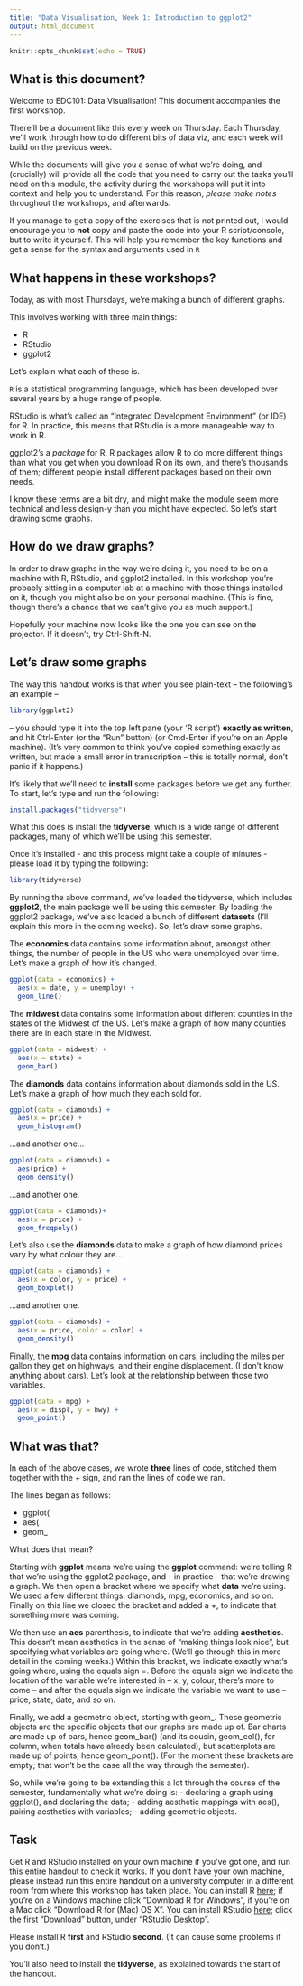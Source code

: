 ```yaml
---
title: "Data Visualisation, Week 1: Introduction to ggplot2"
output: html_document
---
```


```r
knitr::opts_chunk$set(echo = TRUE)
```

## What is this document?

Welcome to EDC101: Data Visualisation! This document accompanies the first workshop.

There'll be a document like this every week on Thursday. Each Thursday, we'll work through how to do different bits of data viz, and each week will build on the previous week. 

While the documents will give you a sense of what we're doing, and (crucially) will provide all the code that you need to carry out the tasks you'll need on this module, the activity during the workshops will put it into context and help you to understand. For this reason, *please make notes* throughout the workshops, and afterwards.

If you manage to get a copy of the exercises that is not printed out, I would encourage you to **not** copy and paste the code into your R script/console, but to write it yourself. This will help you remember the key functions and get a sense for the syntax and arguments used in `R`

## What happens in these workshops?

Today, as with most Thursdays, we're making a bunch of different graphs.

This involves working with three main things:

- R
- RStudio
- ggplot2

Let's explain what each of these is.

`R` is a statistical programming language, which has been developed over several years by a huge range of people. 

RStudio is what's called an "Integrated Development Environment" (or IDE) for R. In practice, this means that RStudio is a more manageable way to work in R.

ggplot2's a *package* for R. R packages allow R to do more different things than what you get when you download R on its own, and there's thousands of them; different people install different packages based on their own needs. 

I know these terms are a bit dry, and might make the module seem more technical and less design-y than you might have expected. So let's start drawing some graphs.

## How do we draw graphs?

In order to draw graphs in the way we're doing it, you need to be on a machine with R, RStudio, and ggplot2 installed. In this workshop you're probably sitting in a computer lab at a machine with those things installed on it, though you might also be on your personal machine. (This is fine, though there's a chance that we can't give you as much support.)

Hopefully your machine now looks like the one you can see on the projector. If it doesn't, try Ctrl-Shift-N.

## Let's draw some graphs

The way this handout works is that when you see plain-text -- the following's an example --

```r
library(ggplot2)
```

-- you should type it into the top left pane (your 'R script') **exactly as written**, and hit Ctrl-Enter (or the "Run" button) (or Cmd-Enter if you're on an Apple machine). (It's very common to think you've copied something exactly as written, but made a small error in transcription -- this is totally normal, don't panic if it happens.) 

It's likely that we'll need to **install** some packages before we get any further. To start, let's type and run the following:

```r
install.packages("tidyverse")
```

What this does is install the **tidyverse**, which is a wide range of different packages, many of which we'll be using this semester.

Once it's installed - and this process might take a couple of minutes - please load it by typing the following:

```r
library(tidyverse)
```

By running the above command, we've loaded the tidyverse, which includes **ggplot2**, the main package we'll be using this semester. By loading the ggplot2 package, we've also loaded a bunch of different **datasets** (I'll explain this more in the coming weeks). So, let's draw some graphs.

The **economics** data contains some information about, amongst other things, the number of people in the US who were unemployed over time. Let's make a graph of how it's changed.

```r
ggplot(data = economics) +
  aes(x = date, y = unemploy) +
  geom_line()
```

The **midwest** data contains some information about different counties in the states of the Midwest of the US. Let's make a graph of how many counties there are in each state in the Midwest.

```r
ggplot(data = midwest) +
  aes(x = state) +
  geom_bar()
```

The **diamonds** data contains information about diamonds sold in the US. Let's make a graph of how much they each sold for.

```r
ggplot(data = diamonds) +
  aes(x = price) + 
  geom_histogram()
```

...and another one...

```r
ggplot(data = diamonds) + 
  aes(price) +
  geom_density()
```

...and another one.

```r
ggplot(data = diamonds)+
  aes(x = price) +
  geom_freqpoly()
```

Let's also use the **diamonds** data to make a graph of how diamond prices vary by what colour they are...

```r
ggplot(data = diamonds) +
  aes(x = color, y = price) + 
  geom_boxplot()
```

...and another one.

```r
ggplot(data = diamonds) +
  aes(x = price, color = color) + 
  geom_density()
```

Finally, the **mpg** data contains information on cars, including the miles per gallon they get on highways, and their engine displacement. (I don't know anything about cars). Let's look at the relationship between those two variables.

```r
ggplot(data = mpg) +
  aes(x = displ, y = hwy) +
  geom_point()
```

## What was that?

In each of the above cases, we wrote **three** lines of code, stitched them together with the + sign, and ran the lines of code we ran.

The lines began as follows:

- ggplot(
- aes(
- geom_

What does that mean?

Starting with **ggplot** means we're using the **ggplot** command: we're telling R that we're using the ggplot2 package, and - in practice - that we're drawing a graph. We then open a bracket where we specify what **data** we're using. We used a few different things: diamonds, mpg, economics, and so on. Finally on this line we closed the bracket and added a +, to indicate that something more was coming.

We then use an **aes** parenthesis, to indicate that we're adding **aesthetics**. This doesn't mean aesthetics in the sense of "making things look nice", but specifying what variables are going where. (We'll go through this in more detail in the coming weeks.) Within this bracket, we indicate exactly what's going where, using the equals sign =. Before the equals sign we indicate the location of the variable we're interested in -- x, y, colour, there's more to come -- and after the equals sign we indicate the variable we want to use -- price, state, date, and so on.

Finally, we add a geometric object, starting with geom_. These geometric objects are the specific objects that our graphs are made up of. Bar charts are made up of bars, hence geom_bar() (and its cousin, geom_col(), for column, when totals have already been calculated), but scatterplots are made up of points, hence geom_point(). (For the moment these brackets are empty; that won't be the case all the way through the semester).

So, while we're going to be extending this a lot through the course of the semester, fundamentally what we're doing is:
- declaring a graph using ggplot(), and declaring the data;
- adding aesthetic mappings with aes(), pairing aesthetics with variables;
- adding geometric objects.

## Task

Get R and RStudio installed on your own machine if you've got one, and run this entire handout to check it works. If you don't have your own machine, please instead run this entire handout on a university computer in a different room from where this workshop has taken place. You can install R [here](https://cloud.r-project.org/); if you're on a Windows machine click "Download R for Windows", if you're on a Mac click "Download R for (Mac) OS X". You can install RStudio [here](https://www.rstudio.com/products/rstudio/download/); click the first "Download" button, under "RStudio Desktop".

Please install R **first** and RStudio **second**. (It can cause some problems if you don't.)

You'll also need to install the **tidyverse**, as explained towards the start of the handout.